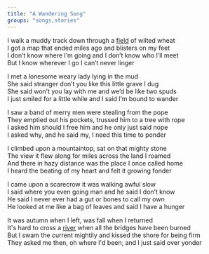 ```yaml
---
title: "A Wandering Song"
groups: "songs,stories"
---
```


I walk a muddy track down through a [field](dylund) of wilted wheat\
I got a map that ended miles ago and blisters on my feet\
I don’t know where I’m going and I don’t know who I’ll meet\
But I know wherever I go I can’t never linger

I met a lonesome weary lady lying in the mud\
She said stranger don’t you like this little grave I dug\
She said won’t you lay with me and we’d be like two spuds\
I just smiled for a little while and I said I’m bound to wander

I saw a band of merry men were stealing from the pope\
They emptied out his pockets, trussed him to a tree with rope\
I asked him should I free him and he only just said nope\
I asked why, and he said my, I need this time to ponder

I climbed upon a mountaintop, sat on that mighty stone\
The view it flew along for miles across the land I roamed\
And there in hazy distance was the place I once called home\
I heard the beating of my heart and felt it growing fonder

I came upon a scarecrow it was walking awful slow\
I said where you even going man and he said I don’t know\
He said I never ever had a gut or bones to call my own\
He looked at me like a bag of leaves and said I have a hunger

It was autumn when I left, was fall when I returned\
It's hard to cross a [river](dylund#the-borderline-river) when all the bridges have been burned\
But I swam the current mightily and kissed the shore for being firm\
They asked me then, oh where I'd been, and I just said over yonder